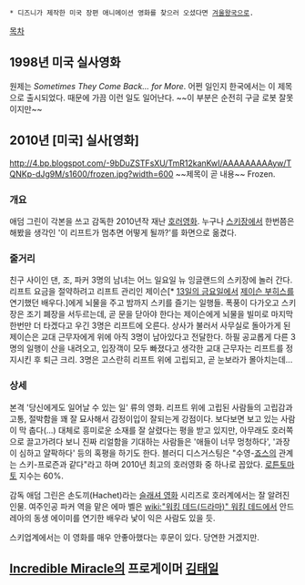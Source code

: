  * 디즈니가 제작한 미국 장편 애니메이션 영화를 찾으러 오셨다면 [[겨울왕국]]으로.

[[목차]]
== 1998년 미국 실사영화 ==
원제는 ''Sometimes They Come Back... for More''. 어쩐 일인지 한국에서는 이 제목으로 출시되었다. 때문에 가끔 이런 일도 일어난다. ~~이 부분은 순전히 구글 로봇 잘못이지만~~

{{{#!html
<blockquote class="twitter-tweet" lang="ko"><p>[겨울왕국] 포스터라고 내민 사진을 보시라. 이 영화의 국내 제목이 [프로즌]이거든요. <a href="http://t.co/liK13t5NYY">pic.twitter.com/liK13t5NYY</a></p>&mdash; djuna (@djuna01) <a href="https://twitter.com/djuna01/statuses/425449425239285760">2014년 1월월 21일</a></blockquote>
<script async src="//platform.twitter.com/widgets.js" charset="utf-8"></script>}}}

== 2010년 [미국] 실사[영화] ==
http://4.bp.blogspot.com/-9bDuZSTFsXU/TmR12kanKwI/AAAAAAAAAyw/TQNKp-dJg9M/s1600/frozen.jpg?width=600
~~제목이 곧 내용~~
Frozen.

=== 개요 ===
애덤 그린이 각본을 쓰고 감독한 2010년작 재난 [[호러영화]]. 누구나 [[스키]]장에서 한번쯤은 해봤을 생각인 '이 리프트가 멈추면 어떻게 될까?'를 화면으로 옮겼다.

=== 줄거리 ===
친구 사이인 댄, 조, 파커 3명의 남녀는 어느 일요일 뉴 잉글랜드의 스키장에 놀러 간다. 리프트 요금을 절약하려고 리프트 관리인 제이슨[* [[13일의 금요일]]에서 [[제이슨 부히스]]를 연기했던 배우다.]에게 뇌물을 주고 밤까지 스키를 즐기는 일행들. 폭풍이 다가오고 스키장은 조기 폐장을 서두르는데, 곧 문을 닫아야 한다는 제이슨에게 뇌물을 빌미로 마지막 한번만 더 타겠다고 우긴 3명은 리프트에 오른다. 상사가 불러서 사무실로 돌아가게 된 제이슨은 교대 근무자에게 위에 아직 3명이 남아있다고 전달한다. 하필 공교롭게 다른 3명의 일행이 산을 내려오고, 입장객이 모두 빠졌다고 생각한 교대 근무자는 리프트를 정지시킨 후 퇴근 크리. 3명은 고스란히 리프트 위에 고립되고, 곧 눈보라가 몰아치는데...

=== 상세 ===
본격 '당신에게도 일어날 수 있는 일' 류의 영화. 리프트 위에 고립된 사람들의 고립감과 고통, 절박함을 꽤 잘 묘사해서 감정이입이 잘되는게 강점이다. 보다보면 보고 있는 사람이 막 춥다(...) 대체로 흥미로운 소재를 잘 살렸다는 평을 받고 있지만, 아무래도 호러쪽으로 끌고가려다 보니 진짜 리얼함을 기대하는 사람들은 '애들이 너무 멍청하다', '과장이 심하고 얄팍하다' 등의 혹평을 하기도 한다. 블러디 디스거스팅은 "수영-[[죠스]]의 관계는 스키-프로즌과 같다"라고 하며 2010년 최고의 호러영화 중 하나로 꼽았다. [[로튼토마토]] 지수는 60%. 

감독 애덤 그린은 손도끼(Hachet)라는 [[슬래셔 영화]] 시리즈로 호러계에서는 잘 알려진 인물. 여주인공 파커 역을 맡은 에마 벨은 [[wiki:"워킹 데드(드라마)" 워킹 데드]]에서 안드레아의 동생 에이미를 연기한 배우라 낯이 익은 사람도 있을 듯.

스키업계에서는 이 영화를 매우 안좋아했다는 후문이 있다. 당연한 거겠지만.

== [[Incredible Miracle/리그 오브 레전드|Incredible Miracle]]의 프로게이머 [[김태일]] ==
